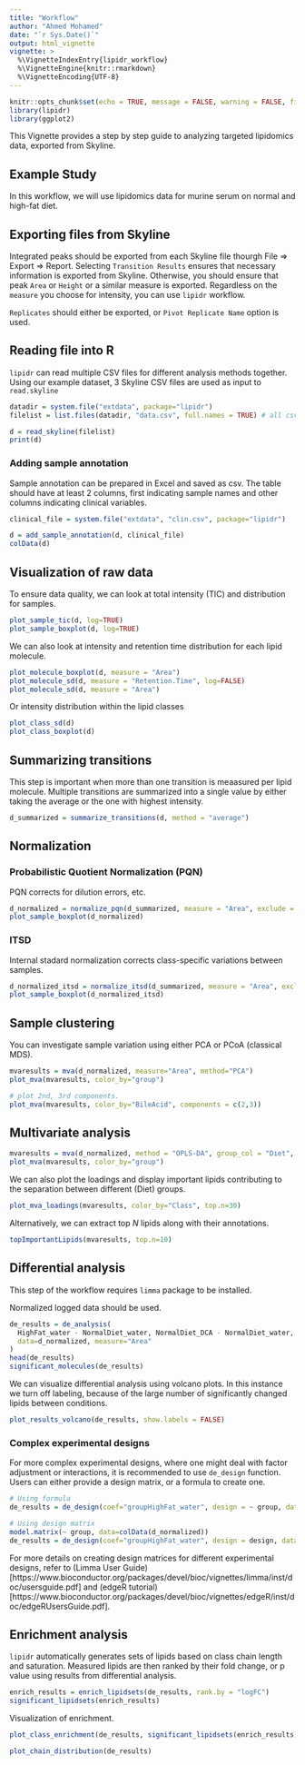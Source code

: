 ```yaml
---
title: "Workflow"
author: "Ahmed Mohamed"
date: "`r Sys.Date()`"
output: html_vignette
vignette: >
  %\VignetteIndexEntry{lipidr_workflow}
  %\VignetteEngine{knitr::rmarkdown}
  %\VignetteEncoding{UTF-8}
---
```


```r
knitr::opts_chunk$set(echo = TRUE, message = FALSE, warning = FALSE, fig.width = 8)
library(lipidr)
library(ggplot2)
```

This Vignette provides a step by step guide to analyzing targeted lipidomics data, exported from Skyline.

## Example Study

In this workflow, we will use lipidomics data for murine serum on normal and high-fat diet.

## Exporting files from Skyline

Integrated peaks should be exported from each Skyline file thourgh File => Export => Report. Selecting `Transition Results` ensures that necessary information is exported from Skyline. Otherwise, you should ensure that peak `Area` or `Height` or a similar measure is exported. Regardless on the `measure` you choose for intensity, you can use `lipidr` workflow.

`Replicates` should either be exported, or `Pivot Replicate Name` option is used.

## Reading file into R

`lipidr` can read multiple CSV files for different analysis methods together. Using our example dataset, 3 Skyline CSV files are used as input to `read.skyline`

```r
datadir = system.file("extdata", package="lipidr")
filelist = list.files(datadir, "data.csv", full.names = TRUE) # all csv files

d = read_skyline(filelist)
print(d)
```

### Adding sample annotation

Sample annotation can be prepared in Excel and saved as csv. The table should have at least 2 columns, first indicating sample names and other columns indicating clinical variables.

```r
clinical_file = system.file("extdata", "clin.csv", package="lipidr")

d = add_sample_annotation(d, clinical_file)
colData(d)
```

## Visualization of raw data

To ensure data quality, we can look at total intensity (TIC) and distribution for samples.

```r
plot_sample_tic(d, log=TRUE)
plot_sample_boxplot(d, log=TRUE)
```

We can also look at intensity and retention time distribution for each lipid molecule.

```r
plot_molecule_boxplot(d, measure = "Area")
plot_molecule_sd(d, measure = "Retention.Time", log=FALSE)
plot_molecule_sd(d, measure = "Area")
```

Or intensity distribution within the lipid classes

```r
plot_class_sd(d)
plot_class_boxplot(d)
```

## Summarizing transitions

This step is important when more than one transition is meaasured per lipid molecule. Multiple transitions are summarized into a single value by either taking the average or the one with highest intensity.

```r
d_summarized = summarize_transitions(d, method = "average")
```


## Normalization

### Probabilistic Quotient Normalization (PQN)
PQN corrects for dilution errors, etc.

```r
d_normalized = normalize_pqn(d_summarized, measure = "Area", exclude = "blank", log = TRUE)
plot_sample_boxplot(d_normalized)
```

### ITSD

Internal stadard normalization corrects class-specific variations between samples.

```r
d_normalized_itsd = normalize_itsd(d_summarized, measure = "Area", exclude = "blank", log = TRUE)
plot_sample_boxplot(d_normalized_itsd)
```

## Sample clustering

You can investigate sample variation using either PCA or PCoA (classical MDS).

```r
mvaresults = mva(d_normalized, measure="Area", method="PCA")
plot_mva(mvaresults, color_by="group")

# plot 2nd, 3rd components.
plot_mva(mvaresults, color_by="BileAcid", components = c(2,3))
```

## Multivariate analysis

```r
mvaresults = mva(d_normalized, method = "OPLS-DA", group_col = "Diet", groups=c("HighFat", "Normal"))
plot_mva(mvaresults, color_by="group")
```

We can also plot the loadings and display important lipids contributing to the separation between different (Diet) groups.

```r
plot_mva_loadings(mvaresults, color_by="Class", top.n=30)
```

Alternatively, we can extract top *N* lipids along with their annotations.

```r
topImportantLipids(mvaresults, top.n=10)
```

## Differential analysis
This step of the workflow requires `limma` package to be installed.

Normalized logged data should be used.

```r
de_results = de_analysis(
  HighFat_water - NormalDiet_water, NormalDiet_DCA - NormalDiet_water, 
  data=d_normalized, measure="Area"
)
head(de_results)
significant_molecules(de_results)
```

We can visualize differential analysis using volcano plots. In this instance we turn off labeling, because of the large number of significantly changed lipids between conditions.

```r
plot_results_volcano(de_results, show.labels = FALSE)
```

### Complex experimental designs
For more complex experimental designs, where one might deal with factor adjustment or interactions, it is recommended to use `de_design` function. Users can either provide a design matrix, or a formula to create one.

```r
# Using formula
de_results = de_design(coef="groupHighFat_water", design = ~ group, data=d_normalized, measure="Area")

# Using design matrix
model.matrix(~ group, data=colData(d_normalized))
de_results = de_design(coef="groupHighFat_water", design = design, data=d_normalized, measure="Area")
```

For more details on creating design matrices for different experimental designs, refer to (Limma User Guide)[https://www.bioconductor.org/packages/devel/bioc/vignettes/limma/inst/doc/usersguide.pdf] and (edgeR tutorial)[https://www.bioconductor.org/packages/devel/bioc/vignettes/edgeR/inst/doc/edgeRUsersGuide.pdf].

## Enrichment analysis

`lipidr` automatically generates sets of lipids based on class chain length and saturation. Measured lipids are then ranked by their fold change, or p value using results from differential analysis.

```r
enrich_results = enrich_lipidsets(de_results, rank.by = "logFC")
significant_lipidsets(enrich_results)
```

Visualization of enrichment.

```r
plot_class_enrichment(de_results, significant_lipidsets(enrich_results))
```

```r
plot_chain_distribution(de_results)
```